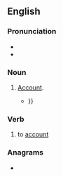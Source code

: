 ==English==

===Pronunciation===
* {{IPA|en|/əˈkɒmpt/}}
* {{audio|en|LL-Q1860 (eng)-Vealhurl-accompt.wav|Audio (Southern England)}}

===Noun===
{{en-noun}}

# {{lb|en|archaic}} [[account#Noun|Account]].
#* {{quote-book|en|chapter=Method of Balancing Accounts at the Year’s End|title=Kearsley’s Gentleman and Tradesman’s Pocket Ledger, for the Year 1778: [...]|location=London|publisher=Printed for G. Kearsley,{{nb...|at No. 46, in Fleet-street, and sold by all the booksellers in town and country.}}|year=1778|page=184|pageurl=https://books.google.com/books?id=-nVwqfPJwqQC&pg=PA184|oclc=828585776|passage=You muſt make an '''accompt''' of balance on the next void leaf or folio of your ledger to your other '''accompts'''; but after ſo done, do not venture to draw out the '''accompt''' of balance in the ſaid folio, till you have made it exact on a ſheet of paper, ruled and titled for that purpoſe, becauſe of miſtakes or errors that may occur or happen in the courſe of ballancing your ledger; {{...}}}}

===Verb===
{{en-verb}}

# {{lb|en|archaic}} to [[account]]

===Anagrams===
* {{anagrams|en|a=accmopt|compact|σ-compact}}